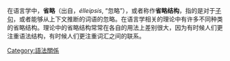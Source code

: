 {{unreferenced|time=2017-03-31T06:53:18+00:00}}
{{请求翻译|time=2017-03-31T06:53:18+00:00}}
在语言学中，'''省略'''（出自{{Lang-el|ἔλλειψις}}<span>，</span>''élleipsis'', “忽略”），或者称作'''省略结构'''，指的是对于[[子句|子句]]，或者能够从上下文推断的词语的忽略。在语言学相关的理论中有许多不同种类的省略结构。理论中的省略结构常常在各自的用法上差别很大，因为有时候人们更注重语法结构，有时候人们更注重词汇之间的联系。

[[Category:語法關係|Category:語法關係]]